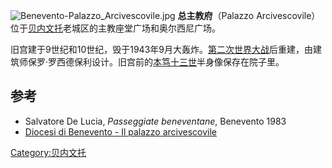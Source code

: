 {{coord|41|7|51.32|N|14|46|28.27|E|type:landmark_region:IT|display=title}}
[[File:Benevento-Palazzo_Arcivescovile.jpg|thumb]]
'''总主教府'''（Palazzo Arcivescovile）位于[[贝内文托|贝内文托]]老城区的主教座堂广场和奥尔西尼广场。

旧宫建于9世纪和10世纪，毁于1943年9月大轰炸。[[第二次世界大战|第二次世界大战]]后重建，由建筑师保罗·罗西德保利设计。旧宫前的[[本笃十三世|本笃十三世]]半身像保存在院子里。

==参考==
*Salvatore De Lucia, ''Passeggiate beneventane'', Benevento 1983
*[http://www.webdiocesi.chiesacattolica.it/cci_new/vis_diocesi.jsp?idDiocesi=30 Diocesi di Benevento - Il palazzo arcivescovile] {{Wayback|url=http://www.webdiocesi.chiesacattolica.it/cci_new/vis_diocesi.jsp?idDiocesi=30 |date=20160708154657 }}
[[Category:贝内文托|Category:贝内文托]]